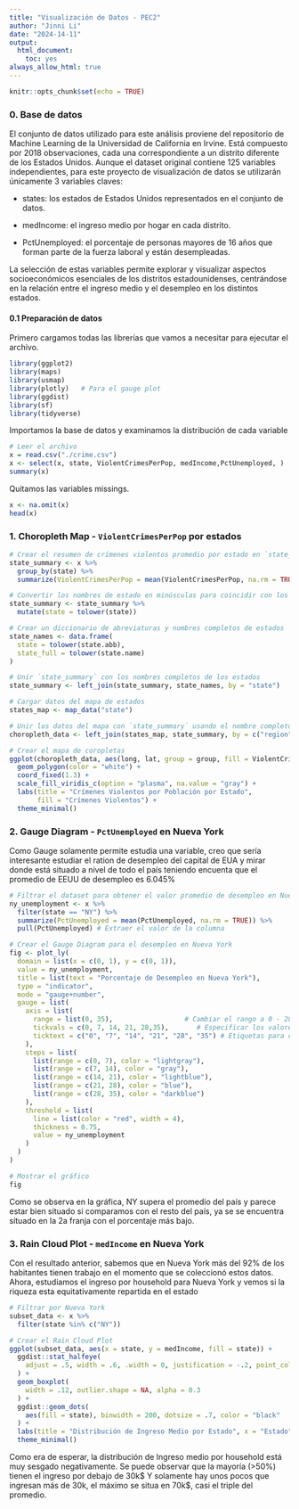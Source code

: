 ---
title: "Visualización de Datos - PEC2"
author: "Jinni Li"
date: "2024-14-11"
output:
  html_document:
    toc: yes
always_allow_html: true
---

```{r setup, include=FALSE}
knitr::opts_chunk$set(echo = TRUE)
```

### 0. Base de datos

El conjunto de datos utilizado para este análisis proviene del repositorio de Machine Learning de la Universidad de California en Irvine. Está compuesto por 2018 observaciones, cada una correspondiente a un distrito diferente de los Estados Unidos. Aunque el dataset original contiene 125 variables independientes, para este proyecto de visualización de datos se utilizarán únicamente 3 variables claves:

-   states: los estados de Estados Unidos representados en el conjunto de datos.

-   medIncome: el ingreso medio por hogar en cada distrito.

-   PctUnemployed: el porcentaje de personas mayores de 16 años que forman parte de la fuerza laboral y están desempleadas.

La selección de estas variables permite explorar y visualizar aspectos socioeconómicos esenciales de los distritos estadounidenses, centrándose en la relación entre el ingreso medio y el desempleo en los distintos estados.

#### 0.1 Preparación de datos

Primero cargamos todas las librerías que vamos a necesitar para ejecutar el archivo.

```{r}
library(ggplot2)
library(maps)
library(usmap)
library(plotly)   # Para el gauge plot
library(ggdist)
library(sf)
library(tidyverse)
```

Importamos la base de datos y examinamos la distribución de cada variable

```{r}
# Leer el archivo
x = read.csv("./crime.csv")
x <- select(x, state, ViolentCrimesPerPop, medIncome,PctUnemployed, )
summary(x)
```
Quitamos las variables missings.

```{r}
x <- na.omit(x)
head(x)
```

### 1. Choropleth Map - `ViolentCrimesPerPop` por estados


```{r}
# Crear el resumen de crímenes violentos promedio por estado en `state_summary`
state_summary <- x %>%
  group_by(state) %>%
  summarize(ViolentCrimesPerPop = mean(ViolentCrimesPerPop, na.rm = TRUE))

# Convertir los nombres de estado en minúsculas para coincidir con los datas de la librería map
state_summary <- state_summary %>%
  mutate(state = tolower(state))

# Crear un diccionario de abreviaturas y nombres completos de estados
state_names <- data.frame(
  state = tolower(state.abb),       
  state_full = tolower(state.name)   
)

# Unir `state_summary` con los nombres completos de los estados
state_summary <- left_join(state_summary, state_names, by = "state")

# Cargar datos del mapa de estados
states_map <- map_data("state")

# Unir los datos del mapa con `state_summary` usando el nombre completo del estado
choropleth_data <- left_join(states_map, state_summary, by = c("region" = "state_full"))

# Crear el mapa de coropletas
ggplot(choropleth_data, aes(long, lat, group = group, fill = ViolentCrimesPerPop)) +
  geom_polygon(color = "white") +
  coord_fixed(1.3) +
  scale_fill_viridis_c(option = "plasma", na.value = "gray") +
  labs(title = "Crímenes Violentos por Población por Estado",
       fill = "Crímenes Violentos") +
  theme_minimal()
```

### 2. Gauge Diagram - `PctUnemployed` en Nueva York

Como Gauge solamente permite estudia una variable, creo que sería interesante estudiar el ration de desempleo del capital de EUA y mirar donde está situado a nivel de todo el país teniendo encuenta que el promedio de EEUU de desempleo es 6.045%

```{r}
# Filtrar el dataset para obtener el valor promedio de desempleo en Nueva York
ny_unemployment <- x %>%
  filter(state == "NY") %>%
  summarize(PctUnemployed = mean(PctUnemployed, na.rm = TRUE)) %>%
  pull(PctUnemployed) # Extraer el valor de la columna

# Crear el Gauge Diagram para el desempleo en Nueva York
fig <- plot_ly(
  domain = list(x = c(0, 1), y = c(0, 1)),
  value = ny_unemployment,
  title = list(text = "Porcentaje de Desempleo en Nueva York"),
  type = "indicator",
  mode = "gauge+number",
  gauge = list(
    axis = list(
      range = list(0, 35),                  # Cambiar el rango a 0 - 28
      tickvals = c(0, 7, 14, 21, 28,35),       # Especificar los valores de las marcas en intervalos de 7
      ticktext = c("0", "7", "14", "21", "28", "35") # Etiquetas para cada marca
    ), 
    steps = list(
      list(range = c(0, 7), color = "lightgray"),
      list(range = c(7, 14), color = "gray"),
      list(range = c(14, 21), color = "lightblue"),
      list(range = c(21, 28), color = "blue"),
      list(range = c(28, 35), color = "darkblue")
    ),
    threshold = list(
      line = list(color = "red", width = 4),
      thickness = 0.75,
      value = ny_unemployment
    )
  )
)

# Mostrar el gráfico
fig

```

Como se observa en la gráfica, NY supera el promedio del país y parece estar bien situado si comparamos con el resto del país, ya se se encuentra situado en la 2a franja con el porcentaje más bajo.

### 3. Rain Cloud Plot - `medIncome` en Nueva York

Con el resultado anterior, sabemos que en Nueva York más del 92% de los habitantes tienen trabajo en el momento que se coleccionó estos datos. Ahora, estudiamos el ingreso por household para Nueva York y vemos si la riqueza esta equitativamente repartida en el estado

```{r}
# Filtrar por Nueva York
subset_data <- x %>%
  filter(state %in% c("NY"))

# Crear el Rain Cloud Plot
ggplot(subset_data, aes(x = state, y = medIncome, fill = state)) +
  ggdist::stat_halfeye(
    adjust = .5, width = .6, .width = 0, justification = -.2, point_colour = NA
  ) +
  geom_boxplot(
    width = .12, outlier.shape = NA, alpha = 0.3
  ) +
  ggdist::geom_dots(
    aes(fill = state), binwidth = 200, dotsize = .7, color = "black"
  ) +
  labs(title = "Distribución de Ingreso Medio por Estado", x = "Estado", y = "Ingreso Medio") +
  theme_minimal()
```

Como era de esperar, la distribución de Ingreso medio por household está muy sesgado negativamente. Se puede observar que la mayoría (>50%) tienen el ingreso por debajo de 30k$ Y solamente hay unos pocos que ingresan más de 30k, el máximo se situa en 70k\$, casi el triple del promedio. 